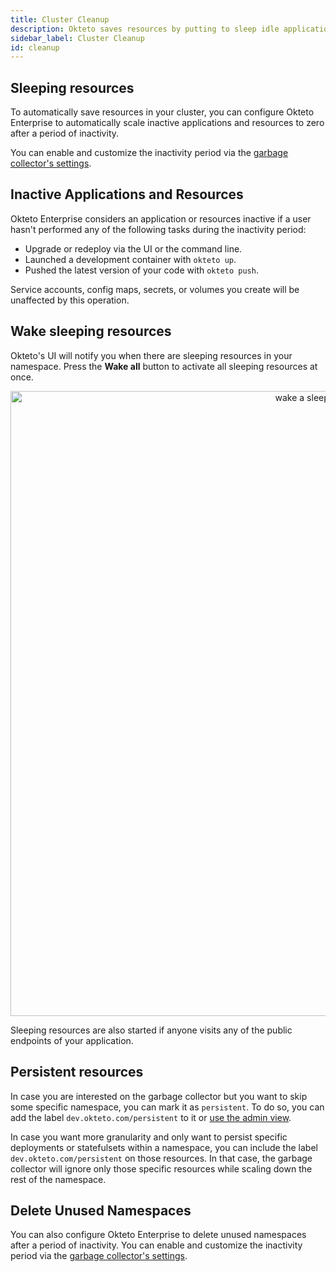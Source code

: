 ```yaml
---
title: Cluster Cleanup
description: Okteto saves resources by putting to sleep idle applications and cleaning up unused namespaces.
sidebar_label: Cluster Cleanup
id: cleanup
---
```



## Sleeping resources

To automatically save resources in your cluster, you can configure Okteto Enterprise to automatically scale inactive applications and resources to zero after a period of inactivity.

You can enable and customize the inactivity period via the [garbage collector's settings](/docs/enterprise/administration/configuration/#gc).


## Inactive Applications and Resources

Okteto Enterprise considers an application or resources inactive if a user hasn't performed any of the following tasks during the inactivity period:

- Upgrade or redeploy via the UI or the command line.
- Launched a development container with `okteto up`.
- Pushed the latest version of your code with `okteto push`.

Service accounts, config maps, secrets, or volumes you create will be unaffected by this operation.

## Wake sleeping resources

Okteto's UI will notify you when there are sleeping resources in your namespace. Press the **Wake all** button to activate all sleeping resources at once.

<p align="center"><Image src="/docs/administration/images/wake.png" alt="wake a sleeping resource" width="1000" /></p>

Sleeping resources are also started if anyone visits any of the public endpoints of your application.

## Persistent resources

In case you are interested on the garbage collector but you want to skip some specific namespace, you can mark it as `persistent`. To do so, you can add the label `dev.okteto.com/persistent` to it or [use the admin view](/docs/enterprise/administration/dashboard/#namespaces-section).

In case you want more granularity and only want to persist specific deployments or statefulsets within a namespace, you can include the label `dev.okteto.com/persistent` on those resources. In that case, the garbage collector will ignore only those specific resources while scaling down the rest of the namespace.

## Delete Unused Namespaces

You can also configure Okteto Enterprise to delete unused namespaces after a period of inactivity. You can enable and customize the inactivity period via the [garbage collector's settings](/docs/enterprise/administration/configuration/#gc).
